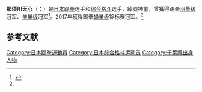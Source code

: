 {{Infobox martial artist
| name            = Tenshin Nasukawa <br> 那須川天心
| image           = TENSHIN NASUKAWA 'I WANT TO KICK FLOYD MAYWEATHER' RIZIN FF 14 00'10.png
| birth_name      =
| birth_date      = {{Birth date and age|1998|8|18|mf=y}}
| birth_place     = [[日本|日本]][[千葉縣|千葉縣]]
| death_date      =
| death_place     =
| other_names     = 神童
| nationality     = {{JAP}}
| fighting_out_of = 
| height          = 165 cm (5 ft 5 in)<ref>{{Cite book |author=那須川天心|date= December 2017 |title=覚醒|page=180 |publisher=クラーケン |isbn=978-4909313010 }}</ref>
| weight          = {{convert|57.5|kg|lb st|1|abbr=on}}
| weight_class    = [[蝇量级|蝇量级]] ([[MMA|MMA]])<br>[[雏量级|雏量级]] (Rise Kickboxing, -55 kg)<br>[[超雏量级|超雏量级]] ([[泰拳|泰拳]])<br>[[羽量级|羽量级]] ([[泰拳|泰拳]], Rizin Kickboxing)
| style           = [[全接觸空手道|全接觸空手道]]、[[踢拳|踢拳]]
| rank            = Black belt in [[Kyokushin_Kaikan|Kyokushin Kaikan]]<br>Black belt in [[Full_contact_karate#Gloved|Shin Karate]]
| stance          = Southpaw<ref name="Combat - Culture - Life">{{Cite news|url=http://mmamicks.com/tenshin-nasukawa-is-the-future/|title=Tenshin Nasukawa 18 Year Old Fighting Genius Is The Future|date=2017-05-29|work=Combat - Culture - Life|access-date=2017-10-26|language=en-US}}</ref>
| team            = Target <br>Team Teppen (Teppen Gym)<br>Team Tenshin<ref>{{Cite web|url=http://www.sherdog.com/fighter/Tenshin-Nasukawa-241529|title=Tenshin Nasukawa MMA Stats, Pictures, News, Videos, Biography - Sherdog.com|last=Sherdog.com|website=Sherdog|access-date=2017-10-26}}</ref>
| trainer         = Hiroyuki Nasukawa (father, Teppen Gym president), Takashi Ito (Target president), Yuji Okamoto (boxing coach), {{le|葛西裕一|Yūichi Kasai}} (part-time boxing coach)
| promotor        =
| yearsactive     =
| kickboxingwins     = 42
| kickboxingkowins   = 30
| kickboxinglosses   = 0
| kickboxingkolosses =
| kickboxingdraws    =
| kickboxingncs      =
| am_label        = [[Kickboxing|Amateur kickboxing]] record
| am_win          = 105
| am_kowin        = 62
| am_subwin       =
| am_loss         = 5
| am_draw         = 1
| mma_kowin       = 2
| mma_subwin      = 1
| mma_decwin      = 1
| mma_koloss      =
| mma_subloss     =
| mma_decloss     =
| mma_draw        =
| mma_nc          =
| other           =
| occupation      =
| spouse          =
| relatives       =
| students        =
| university      =
| url             =
| boxrec          = 853210
| sherdog         = 241529
| updated         =
}}
{{Infobox YouTube personality
| name                 = 
| channel_display_name = 那須川天心チャンネル
| channel_url          = UCjANqq_LsXC-OHugv8yAUtg
| channel_display_name2= 
| channel_url2         =
| years_active         = 2020年至今
| genre                = [[vlog|vlog]]
| subscribers          = 86.3萬
| views                = 1.45億
| silver_button        = yes
| silver_year          = 2020
| gold_button          = 
| gold_year            = 
| stats_update         = {{dts|2022-02-22}}
}}
'''那须川天心'''（{{jpn|j=那須川 天心|hg=なすかわ てんしん|rm=Nasukawa Tenshin|f=y}}；{{bd|1998年|8月18日|||catIdx=Nasukawa Tenshin}}）是[[日本|日本]][[踢拳|踢拳]]选手和[[综合格斗|综合格斗]]选手，綽號神童，曾獲得{{link-en|Rizin}}踢拳[[羽量级|羽量级]]冠军、[[雏量级|雏量级]]冠军<ref name="#1">{{cite web |title=那須川天心 |url=https://jp.rizinff.com/_tags/%E9%82%A3%E9%A0%88%E5%B7%9D%E5%A4%A9%E5%BF%83 |website=jp.rizinff.com |accessdate=21 October 2020 |archive-date=2021-04-24 |archive-url=https://web.archive.org/web/20210424130204/https://jp.rizinff.com/_tags/%E9%82%A3%E9%A0%88%E5%B7%9D%E5%A4%A9%E5%BF%83 |dead-url=no }}</ref>。2017年獲得{{link-en|Rizin}}踢拳[[蝇量级|蝇量级]]锦标赛冠军。<ref name="#1"/>

==参考文献==
{{reflist}}


{{DEFAULTSORT:Nasukawa Tenshin}}
[[Category:日本踢拳運動員|Category:日本踢拳運動員]]
[[Category:日本综合格斗运动员|Category:日本综合格斗运动员]]
[[Category:千葉縣出身人物|Category:千葉縣出身人物]]
